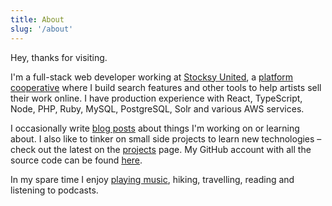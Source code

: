 ```yaml
---
title: About
slug: '/about'
---
```


Hey, thanks for visiting.

I'm a full-stack web developer working at [Stocksy United](https://stocksy.com),
a [platform cooperative](https://en.wikipedia.org/wiki/Platform_cooperative)
where I build search features and other tools to help artists sell their work
online. I have production experience with React, TypeScript, Node, PHP, Ruby, MySQL, PostgreSQL, Solr and various AWS services.

I occasionally write [blog posts](/blog) about things I'm working on or learning about. I also like to tinker on small side projects to learn new technologies – check out the latest on the [projects](/projects) page. My GitHub account with all the source code can be found [here](https://github.com/a-bishop).

In my spare time I enjoy [playing music](https://chancelovett.bandcamp.com/releases), hiking, travelling, reading and listening to podcasts.
